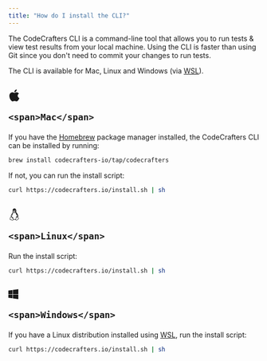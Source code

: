 ```yaml
---
title: "How do I install the CLI?"
---
```


The CodeCrafters CLI is a command-line tool that allows you to run tests & view test results
from your local machine. Using the CLI is faster than using Git since you don't need to
commit your changes to run tests.

The CLI is available for Mac, Linux and Windows (via [WSL](https://learn.microsoft.com/en-us/windows/wsl/install)).

<h2>
  <div className={"flex items-center"}>
    <svg fill="currentColor" className="relative top-[-2px] mr-2" width="24" height="24" viewBox="0 0 24 24"> <path d="M22 17.607c-.786 2.28-3.139 6.317-5.563 6.361-1.608.031-2.125-.953-3.963-.953-1.837 0-2.412.923-3.932.983-2.572.099-6.542-5.827-6.542-10.995 0-4.747 3.308-7.1 6.198-7.143 1.55-.028 3.014 1.045 3.959 1.045.949 0 2.727-1.29 4.596-1.101.782.033 2.979.315 4.389 2.377-3.741 2.442-3.158 7.549.858 9.426zm-5.222-17.607c-2.826.114-5.132 3.079-4.81 5.531 2.612.203 5.118-2.725 4.81-5.531z"></path>
    </svg>

    <span>Mac</span>
  </div>
</h2>

If you have the [Homebrew](https://brew.sh/) package manager installed, the CodeCrafters CLI can be installed by
running:

```bash
brew install codecrafters-io/tap/codecrafters
```

If not, you can run the install script:

```bash
curl https://codecrafters.io/install.sh | sh
```

<h2>
  <div className={"flex items-center"}>
    <svg fill="currentColor" className="relative top-[-2px] mr-2" width="24" height="24" viewBox="0 0 24 24"> <path d="M20.581 19.049c-.55-.446-.336-1.431-.907-1.917.553-3.365-.997-6.331-2.845-8.232-1.551-1.595-1.051-3.147-1.051-4.49 0-2.146-.881-4.41-3.55-4.41-2.853 0-3.635 2.38-3.663 3.738-.068 3.262.659 4.11-1.25 6.484-2.246 2.793-2.577 5.579-2.07 7.057-.237.276-.557.582-1.155.835-1.652.72-.441 1.925-.898 2.78-.13.243-.192.497-.192.74 0 .75.596 1.399 1.679 1.302 1.461-.13 2.809.905 3.681.905.77 0 1.402-.438 1.696-1.041 1.377-.339 3.077-.296 4.453.059.247.691.917 1.141 1.662 1.141 1.631 0 1.945-1.849 3.816-2.475.674-.225 1.013-.879 1.013-1.488 0-.39-.139-.761-.419-.988zm-9.147-10.465c-.319 0-.583-.258-1-.568-.528-.392-1.065-.618-1.059-1.03 0-.283.379-.37.869-.681.526-.333.731-.671 1.249-.671.53 0 .69.268 1.41.579.708.307 1.201.427 1.201.773 0 .355-.741.609-1.158.868-.613.378-.928.73-1.512.73zm1.665-5.215c.882.141.981 1.691.559 2.454l-.355-.145c.184-.543.181-1.437-.435-1.494-.391-.036-.643.48-.697.922-.153-.064-.32-.11-.523-.127.062-.923.658-1.737 1.451-1.61zm-3.403.331c.676-.168 1.075.618 1.078 1.435l-.31.19c-.042-.343-.195-.897-.579-.779-.411.128-.344 1.083-.115 1.279l-.306.17c-.42-.707-.419-2.133.232-2.295zm-2.115 19.243c-1.963-.893-2.63-.69-3.005-.69-.777 0-1.031-.579-.739-1.127.248-.465.171-.952.11-1.343-.094-.599-.111-.794.478-1.052.815-.346 1.177-.791 1.447-1.124.758-.937 1.523.537 2.15 1.85.407.851 1.208 1.282 1.455 2.225.227.871-.71 1.801-1.896 1.261zm6.987-1.874c-1.384.673-3.147.982-4.466.299-.195-.563-.507-.927-.843-1.293.539-.142.939-.814.46-1.489-.511-.721-1.555-1.224-2.61-2.04-.987-.763-1.299-2.644.045-4.746-.655 1.862-.272 3.578.057 4.069.068-.988.146-2.638 1.496-4.615.681-.998.691-2.316.706-3.14l.62.424c.456.337.838.708 1.386.708.81 0 1.258-.466 1.882-.853.244-.15.613-.302.923-.513.52 2.476 2.674 5.454 2.795 7.15.501-1.032-.142-3.514-.142-3.514.842 1.285.909 2.356.946 3.67.589.241 1.221.869 1.279 1.696l-.245-.028c-.126-.919-2.607-2.269-2.83-.539-1.19.181-.757 2.066-.997 3.288-.11.559-.314 1.001-.462 1.466zm4.846-.041c-.985.38-1.65 1.187-2.107 1.688-.88.966-2.044.503-2.168-.401-.131-.966.36-1.493.572-2.574.193-.987-.023-2.506.431-2.668.295 1.753 2.066 1.016 2.47.538.657 0 .712.222.859.837.092.385.219.709.578 1.09.418.447.29 1.133-.635 1.49zm-8-13.006c-.651 0-1.138-.433-1.534-.769-.203-.171.05-.487.253-.315.387.328.777.675 1.281.675.607 0 1.142-.519 1.867-.805.247-.097.388.285.143.382-.704.277-1.269.832-2.01.832z"></path>
    </svg>

    <span>Linux</span>
  </div>
</h2>

Run the install script:

```bash
curl https://codecrafters.io/install.sh | sh
```

<h2>
  <div className={"flex items-center"}>
    <svg fill="currentColor" className="relative top-[-2px] mr-2" width="20" height="20" viewBox="0 0 24 24"> <path d="M0 12v-8.646l10-1.355v10.001h-10zm11 0h13v-12l-13 1.807v10.193zm-1 1h-10v7.646l10 1.355v-9.001zm1 0v9.194l13 1.806v-11h-13z"></path>
    </svg>

    <span>Windows</span>
  </div>
</h2>

If you have a Linux distribution installed using [WSL](https://learn.microsoft.com/en-us/windows/wsl/install), run the install script:

```bash
curl https://codecrafters.io/install.sh | sh
```
